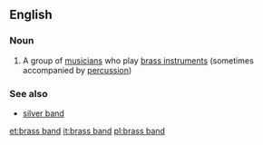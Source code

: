 ==English==

===Noun===
{{wikipedia}}
{{en-noun|sg=[[brass]] [[band]]}}

# {{music}} A group of [[musician]]s who play [[brass instrument]]s (sometimes accompanied by [[percussion]])

===See also===
* [[silver band]]

[[et:brass band]]
[[it:brass band]]
[[pl:brass band]]